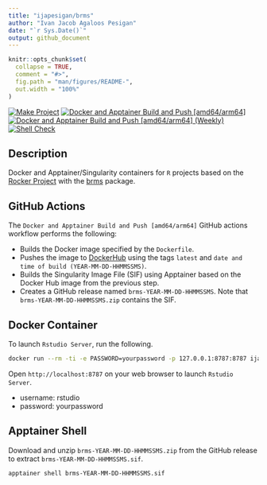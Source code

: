 ```yaml
---
title: "ijapesigan/brms"
author: "Ivan Jacob Agaloos Pesigan"
date: "`r Sys.Date()`"
output: github_document
---
```


<!-- README.md is generated from .setup/readme/README.Rmd. Please edit that file -->

```r
knitr::opts_chunk$set(
  collapse = TRUE,
  comment = "#>",
  fig.path = "man/figures/README-",
  out.width = "100%"
)
```

<!-- badges: start -->
[![Make Project](https://github.com/ijapesigan/docker-brms/actions/workflows/make.yml/badge.svg)](https://github.com/ijapesigan/docker-brms/actions/workflows/make.yml)
[![Docker and Apptainer Build and Push [amd64/arm64]](https://github.com/ijapesigan/docker-brms/actions/workflows/docker-apptainer-build-push-amd64-arm64.yml/badge.svg)](https://github.com/ijapesigan/docker-brms/actions/workflows/docker-apptainer-build-push-amd64-arm64.yml)
[![Docker and Apptainer Build and Push [amd64/arm64] (Weekly)](https://github.com/ijapesigan/docker-brms/actions/workflows/docker-apptainer-build-push-weekly-amd64-arm64.yml/badge.svg)](https://github.com/ijapesigan/docker-brms/actions/workflows/docker-apptainer-build-push-weekly-amd64-arm64.yml)
[![Shell Check](https://github.com/ijapesigan/docker-brms/actions/workflows/shellcheck.yml/badge.svg)](https://github.com/ijapesigan/docker-brms/actions/workflows/shellcheck.yml)
<!-- badges: end -->

## Description

Docker and Apptainer/Singularity containers for `R` projects based on the [Rocker Project](https://rocker-project.org/) with the [brms](https://CRAN.R-project.org/package=brms) package.

## GitHub Actions

The `Docker and Apptainer Build and Push [amd64/arm64]` GitHub actions workflow performs the following:

- Builds the Docker image specified by the `Dockerfile`.
- Pushes the image to [DockerHub](https://hub.docker.com/r/ijapesigan/brms) using the tags `latest` and `date and time of build (YEAR-MM-DD-HHMMSSMS)`.
- Builds the Singularity Image File (SIF) using Apptainer based on the Docker Hub image from the previous step.
- Creates a GitHub release named `brms-YEAR-MM-DD-HHMMSSMS`. Note that `brms-YEAR-MM-DD-HHMMSSMS.zip` contains the SIF. 

## Docker Container

To launch `Rstudio Server`, run the following.

```bash
docker run --rm -ti -e PASSWORD=yourpassword -p 127.0.0.1:8787:8787 ijapesigan/brms
```

Open `http://localhost:8787` on your web browser to launch `Rstudio Server`.

- username: rstudio
- password: yourpassword

## Apptainer Shell

Download and unzip `brms-YEAR-MM-DD-HHMMSSMS.zip` from the GitHub release to extract `brms-YEAR-MM-DD-HHMMSSMS.sif`.

```bash
apptainer shell brms-YEAR-MM-DD-HHMMSSMS.sif
```
